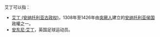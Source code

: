 艾丁可以指：

*[[艾登王朝|艾丁 (安纳托利亚古政权)]]，1308年至1426年由[[突厥人|突厥人]]建立的[[安纳托利亚侯国|安纳托利亚侯国]]政權之一。
*[[安东尼·艾丁|安东尼·艾丁]]，英国足球运动员。

{{disambig|H|Cat=二字消歧义}}